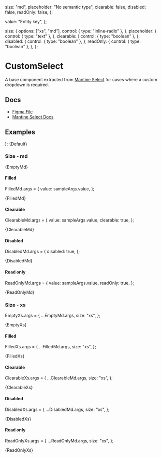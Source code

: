 
  size: "md",
  placeholder: "No semantic type",
  clearable: false,
  disabled: false,
  readOnly: false,
};

  value: "Entity key",
};

  size: {
    options: ["xs", "md"],
    control: { type: "inline-radio" },
  },
  placeholder: {
    control: { type: "text" },
  },
  clearable: {
    control: { type: "boolean" },
  },
  disabled: {
    control: { type: "boolean" },
  },
  readOnly: {
    control: { type: "boolean" },
  },
};

<Meta
  title="Inputs/SelectInput"
  component={SelectInput}
  args={args}
  argTypes={argTypes}
/>

# CustomSelect

A base component extracted from [Mantine Select](https://v6.mantine.dev/core/select/) for cases where a custom dropdown is required.

## Docs

- [Figma File](https://www.figma.com/file/21uCY0czmCfb6QBjRce0I8/Input-%2F-Select?type=design&node-id=1-96&mode=design&t=Mk8RP6HsneuWzHtr-0)
- [Mantine Select Docs](https://v6.mantine.dev/core/select/)

## Examples


  <Stack>
    <SelectInput {...args} />
    <SelectInput {...args} variant="unstyled" />
  </Stack>
);


<Canvas>
  <Story name="Default">{Default}</Story>
</Canvas>

### Size - md


<Canvas>
  <Story name="Empty, md">{EmptyMd}</Story>
</Canvas>

#### Filled

FilledMd.args = {
  value: sampleArgs.value,
};

<Canvas>
  <Story name="Filled, md">{FilledMd}</Story>
</Canvas>

#### Clearable

ClearableMd.args = {
  value: sampleArgs.value,
  clearable: true,
};

<Canvas>
  <Story name="Clearable, md">{ClearableMd}</Story>
</Canvas>

#### Disabled

DisabledMd.args = {
  disabled: true,
};

<Canvas>
  <Story name="Disabled, md">{DisabledMd}</Story>
</Canvas>

#### Read only

ReadOnlyMd.args = {
  value: sampleArgs.value,
  readOnly: true,
};

<Canvas>
  <Story name="Read only, md">{ReadOnlyMd}</Story>
</Canvas>

### Size - xs

EmptyXs.args = {
  ...EmptyMd.args,
  size: "xs",
};

<Canvas>
  <Story name="Empty, xs">{EmptyXs}</Story>
</Canvas>

#### Filled

FilledXs.args = {
  ...FilledMd.args,
  size: "xs",
};

<Canvas>
  <Story name="Filled, xs">{FilledXs}</Story>
</Canvas>

#### Clearable

ClearableXs.args = {
  ...ClearableMd.args,
  size: "xs",
};

<Canvas>
  <Story name="Clearable, xs">{ClearableXs}</Story>
</Canvas>

#### Disabled

DisabledXs.args = {
  ...DisabledMd.args,
  size: "xs",
};

<Canvas>
  <Story name="Disabled, xs">{DisabledXs}</Story>
</Canvas>

#### Read only

ReadOnlyXs.args = {
  ...ReadOnlyMd.args,
  size: "xs",
};

<Canvas>
  <Story name="Read only, xs">{ReadOnlyXs}</Story>
</Canvas>
